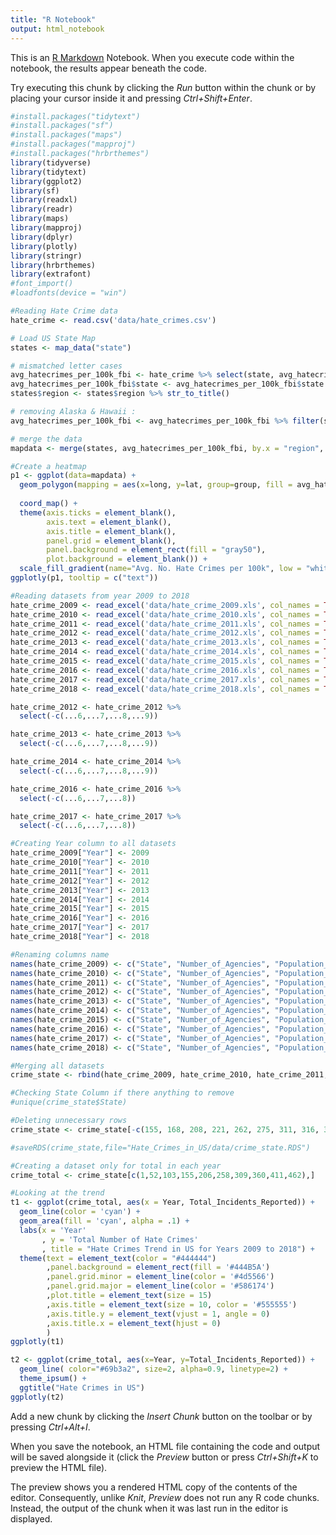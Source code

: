 ```yaml
---
title: "R Notebook"
output: html_notebook
---
```


This is an [R Markdown](http://rmarkdown.rstudio.com) Notebook. When you execute code within the notebook, the results appear beneath the code. 

Try executing this chunk by clicking the *Run* button within the chunk or by placing your cursor inside it and pressing *Ctrl+Shift+Enter*. 

```r
#install.packages("tidytext")
#install.packages("sf")
#install.packages("maps")
#install.packages("mapproj")
#install.packages("hrbrthemes")
library(tidyverse)
library(tidytext)
library(ggplot2)
library(sf)
library(readxl)
library(readr)
library(maps)
library(mapproj)
library(dplyr)
library(plotly)
library(stringr)
library(hrbrthemes)
library(extrafont)
#font_import()
#loadfonts(device = "win") 
```
```r
#Reading Hate Crime data
hate_crime <- read.csv('data/hate_crimes.csv')
```
```r
# Load US State Map
states <- map_data("state")
```
```r
# mismatched letter cases
avg_hatecrimes_per_100k_fbi <- hate_crime %>% select(state, avg_hatecrimes_per_100k_fbi)
avg_hatecrimes_per_100k_fbi$state <- avg_hatecrimes_per_100k_fbi$state %>% str_to_title()
states$region <- states$region %>% str_to_title()
```
```r
# removing Alaska & Hawaii :
avg_hatecrimes_per_100k_fbi <- avg_hatecrimes_per_100k_fbi %>% filter(state!="Hawaii" & state!="Alaska")
```
```r
# merge the data
mapdata <- merge(states, avg_hatecrimes_per_100k_fbi, by.x = "region", by.y = "state")
```
```r
#Create a heatmap
p1 <- ggplot(data=mapdata) +
  geom_polygon(mapping = aes(x=long, y=lat, group=group, fill = avg_hatecrimes_per_100k_fbi, text = paste(region, '<br>', avg_hatecrimes_per_100k_fbi))) + 
   
  coord_map() +
  theme(axis.ticks = element_blank(),
        axis.text = element_blank(),
        axis.title = element_blank(),
        panel.grid = element_blank(),
        panel.background = element_rect(fill = "gray50"),
        plot.background = element_blank()) +
  scale_fill_gradient(name="Avg. No. Hate Crimes per 100k", low = "white", high="red")
ggplotly(p1, tooltip = c("text"))
```
```r
#Reading datasets from year 2009 to 2018
hate_crime_2009 <- read_excel('data/hate_crime_2009.xls', col_names = TRUE, col_types = NULL, na = "", skip = 2)
hate_crime_2010 <- read_excel('data/hate_crime_2010.xls', col_names = TRUE, col_types = NULL, na = "", skip = 2)
hate_crime_2011 <- read_excel('data/hate_crime_2011.xls', col_names = TRUE, col_types = NULL, na = "", skip = 2)
hate_crime_2012 <- read_excel('data/hate_crime_2012.xls', col_names = TRUE, col_types = NULL, na = "", skip = 2)
hate_crime_2013 <- read_excel('data/hate_crime_2013.xls', col_names = TRUE, col_types = NULL, na = "", skip = 2)
hate_crime_2014 <- read_excel('data/hate_crime_2014.xls', col_names = TRUE, col_types = NULL, na = "", skip = 2)
hate_crime_2015 <- read_excel('data/hate_crime_2015.xls', col_names = TRUE, col_types = NULL, na = "", skip = 2)
hate_crime_2016 <- read_excel('data/hate_crime_2016.xls', col_names = TRUE, col_types = NULL, na = "", skip = 2)
hate_crime_2017 <- read_excel('data/hate_crime_2017.xls', col_names = TRUE, col_types = NULL, na = "", skip = 2)
hate_crime_2018 <- read_excel('data/hate_crime_2018.xls', col_names = TRUE, col_types = NULL, na = "", skip = 2)


```
```r
hate_crime_2012 <- hate_crime_2012 %>% 
  select(-c(...6,...7,...8,...9))

hate_crime_2013 <- hate_crime_2013 %>% 
  select(-c(...6,...7,...8,...9))

hate_crime_2014 <- hate_crime_2014 %>% 
  select(-c(...6,...7,...8,...9))

hate_crime_2016 <- hate_crime_2016 %>% 
  select(-c(...6,...7,...8))

hate_crime_2017 <- hate_crime_2017 %>% 
  select(-c(...6,...7,...8))
```
```r
#Creating Year column to all datasets
hate_crime_2009["Year"] <- 2009
hate_crime_2010["Year"] <- 2010
hate_crime_2011["Year"] <- 2011
hate_crime_2012["Year"] <- 2012
hate_crime_2013["Year"] <- 2013
hate_crime_2014["Year"] <- 2014
hate_crime_2015["Year"] <- 2015
hate_crime_2016["Year"] <- 2016
hate_crime_2017["Year"] <- 2017
hate_crime_2018["Year"] <- 2018
```
```r
#Renaming columns name
names(hate_crime_2009) <- c("State", "Number_of_Agencies", "Population_Covered", "Agencies_Submitting_Reports", "Total_Incidents_Reported", "Year")
names(hate_crime_2010) <- c("State", "Number_of_Agencies", "Population_Covered", "Agencies_Submitting_Reports", "Total_Incidents_Reported", "Year")
names(hate_crime_2011) <- c("State", "Number_of_Agencies", "Population_Covered", "Agencies_Submitting_Reports", "Total_Incidents_Reported", "Year")
names(hate_crime_2012) <- c("State", "Number_of_Agencies", "Population_Covered", "Agencies_Submitting_Reports", "Total_Incidents_Reported", "Year")
names(hate_crime_2013) <- c("State", "Number_of_Agencies", "Population_Covered", "Agencies_Submitting_Reports", "Total_Incidents_Reported", "Year")
names(hate_crime_2014) <- c("State", "Number_of_Agencies", "Population_Covered", "Agencies_Submitting_Reports", "Total_Incidents_Reported", "Year")
names(hate_crime_2015) <- c("State", "Number_of_Agencies", "Population_Covered", "Agencies_Submitting_Reports", "Total_Incidents_Reported", "Year")
names(hate_crime_2016) <- c("State", "Number_of_Agencies", "Population_Covered", "Agencies_Submitting_Reports", "Total_Incidents_Reported", "Year")
names(hate_crime_2017) <- c("State", "Number_of_Agencies", "Population_Covered", "Agencies_Submitting_Reports", "Total_Incidents_Reported", "Year")
names(hate_crime_2018) <- c("State", "Number_of_Agencies", "Population_Covered", "Agencies_Submitting_Reports", "Total_Incidents_Reported", "Year")
```
```r
#Merging all datasets
crime_state <- rbind(hate_crime_2009, hate_crime_2010, hate_crime_2011, hate_crime_2012, hate_crime_2013, hate_crime_2014, hate_crime_2015, hate_crime_2016, hate_crime_2017, hate_crime_2018)

#Checking State Column if there anything to remove
#unique(crime_state$State)

#Deleting unnecessary rows
crime_state <- crime_state[-c(155, 168, 208, 221, 262, 275, 311, 316, 368, 369, 370, 525, 526, 527, 528), ]

#saveRDS(crime_state,file="Hate_Crimes_in_US/data/crime_state.RDS")
```
```r
#Creating a dataset only for total in each year
crime_total <- crime_state[c(1,52,103,155,206,258,309,360,411,462),]

#Looking at the trend
t1 <- ggplot(crime_total, aes(x = Year, Total_Incidents_Reported)) +
  geom_line(color = 'cyan') +
  geom_area(fill = 'cyan', alpha = .1) +
  labs(x = 'Year'
       , y = 'Total Number of Hate Crimes'
       , title = "Hate Crimes Trend in US for Years 2009 to 2018") +
  theme(text = element_text(color = "#444444")
        ,panel.background = element_rect(fill = '#444B5A')
        ,panel.grid.minor = element_line(color = '#4d5566')
        ,panel.grid.major = element_line(color = '#586174')
        ,plot.title = element_text(size = 15)
        ,axis.title = element_text(size = 10, color = '#555555')
        ,axis.title.y = element_text(vjust = 1, angle = 0)
        ,axis.title.x = element_text(hjust = 0)
        )
ggplotly(t1)
```
```r
t2 <- ggplot(crime_total, aes(x=Year, y=Total_Incidents_Reported)) +
  geom_line( color="#69b3a2", size=2, alpha=0.9, linetype=2) +
  theme_ipsum() +
  ggtitle("Hate Crimes in US")
ggplotly(t2)
```

Add a new chunk by clicking the *Insert Chunk* button on the toolbar or by pressing *Ctrl+Alt+I*.

When you save the notebook, an HTML file containing the code and output will be saved alongside it (click the *Preview* button or press *Ctrl+Shift+K* to preview the HTML file).

The preview shows you a rendered HTML copy of the contents of the editor. Consequently, unlike *Knit*, *Preview* does not run any R code chunks. Instead, the output of the chunk when it was last run in the editor is displayed.
